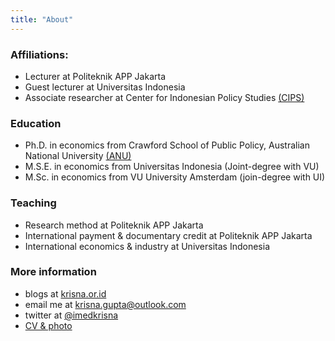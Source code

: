 ```yaml
---
title: "About"
---
```


### Affiliations:


- Lecturer at Politeknik APP Jakarta
- Guest lecturer at Universitas Indonesia
- Associate researcher at Center for Indonesian Policy Studies [(CIPS)](https://www.cips-indonesia.org/about)

### Education

- Ph.D. in economics from Crawford School of Public Policy, Australian National University [(ANU)](https://crawford.anu.edu.au/people/phd/krisna-gupta)
- M.S.E. in economics from Universitas Indonesia (Joint-degree with VU)
- M.Sc. in economics from VU University Amsterdam (join-degree with UI)

### Teaching

- Research method at Politeknik APP Jakarta
- International payment & documentary credit at Politeknik APP Jakarta
- International economics & industry at Universitas Indonesia

### More information

- blogs at [krisna.or.id](https://www.krisna.or.id/)
- email me at [krisna.gupta@outlook.com](mailto:krisna.gupta@outlook.com)
- twitter at [@imedkrisna](https://twitter.com/imedkrisna)
- [CV & photo](https://www.krisna.or.id/en/#CV)
